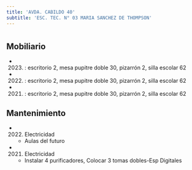 ```yaml
---
title: 'AVDA. CABILDO 40'
subtitle: 'ESC. TEC. N° 03 MARIA SANCHEZ DE THOMPSON'
---
```


#


## Mobiliario

*  (2023) : escritorio 2, mesa pupitre doble 30, pizarrón 2, silla escolar 62 

*  (2022) : escritorio 2, mesa pupitre doble 30, pizarrón 2, silla escolar 62 

*  (2021) : escritorio 2, mesa pupitre doble 30, pizarrón 2, silla escolar 62 





## Mantenimiento

*  (2022) Electricidad 
    + Aulas del futuro

*  (2021) Electricidad 
    + Instalar 4 purificadores, Colocar 3 tomas dobles-Esp Digitales



